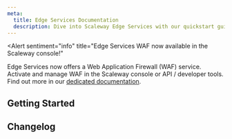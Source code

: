 ```yaml
---
meta:
  title: Edge Services Documentation
  description: Dive into Scaleway Edge Services with our quickstart guides, how-tos, tutorials and more.
---
```


<Alert
  sentiment="info"
  title="Edge Services WAF now available in the Scaleway console!"
>
  Edge Services now offers a Web Application Firewall (WAF) service. Activate and manage WAF in the Scaleway console or API / developer tools. Find out more in our [dedicated documentation](/edge-services/reference-content/understanding-waf/).
</Alert>

<ProductHeader 
   productName="Edge Services"
   productLogo="edgeServices"
   description="Edge Services is a feature for Scaleway Load Balancers and Object Storage buckets. It provides a caching service to improve performance by reducing load on your origin, WAF to protect against malicious requests, and a customizable, secure endpoint for accessing content via Edge Services."
   url="/edge-services/quickstart/"
   label="Edge Services Quickstart"
/>

## Getting Started

<Grid>
    <SummaryCard
        title="Quickstart"
        icon="rocket"
        description="Learn how to create an Edge Services pipeline."
        label="View Quickstart"
        url="/edge-services/quickstart/"
    />
    <SummaryCard
        title="Concepts"
        icon="info"
        description="Core concepts that give you a better understanding of Edge Services."
        label="View Concepts"
        url="/edge-services/concepts/"
    />
    <SummaryCard
        title="How-tos"
        icon="help-circle-outline"
        description="Check our guides to creating and configuring Edge Services."
        label="View How-tos"
        url="/edge-services/how-to/"
    />
        <SummaryCard
        title="Additional Content"
        icon="book-open-outline"
        description="Go beyond the basics with detailed, in-depth guides to configuring Edge Services."
        label="Read more"
        url="/edge-services/reference-content/"
    />
</Grid>

<ClickableBanner
    productLogo="cli"
    title="Edge Services API"
    description="Manage Edge Services pipelines using the Scaleway API."
    url="https://www.scaleway.com/en/developers/api/edge-services/"
    label="Go to Edge Services API"
/>

## Changelog

<ChangelogList
    productName="edge-services"
    numberOfChanges={3}
/>